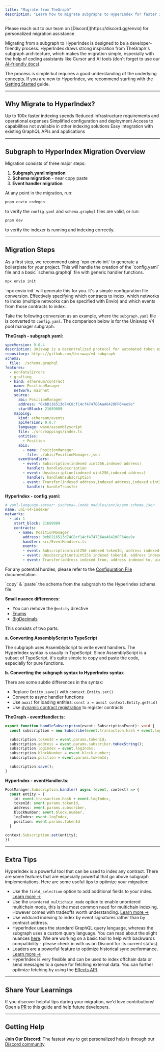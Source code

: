 ```yaml
---
title: "Migrate from TheGraph"
description: "Learn how to migrate subgraphs to HyperIndex for faster indexing and easier integration."
---
```


<Callout icon="info-circle" color="#3B82F6" iconType="regular">
Please reach out to our team on [Discord](https://discord.gg/envio) for personalized migration assistance.
</Callout>

Migrating from a subgraph to HyperIndex is designed to be a developer-friendly process. HyperIndex draws strong inspiration from TheGraph's subgraph architecture, which makes the migration simple, especially with the help of coding assistants like Cursor and AI tools (don't forget to use our [AI-friendly docs](/HyperIndex-LLM/hyperindex-complete)).

The process is simple but requires a good understanding of the underlying concepts. If you are new to HyperIndex, we recommend starting with the [Getting Started](/HyperIndex/getting-started) guide.

---

## Why Migrate to HyperIndex?

<CardGroup cols={2}>
  <Card title="Superior Performance" icon="gauge-high">
    Up to 100x faster indexing speeds
  </Card>
  
  <Card title="Lower Costs" icon="dollar-sign">
    Reduced infrastructure requirements and operational expenses
  </Card>
  
  <Card title="Better Developer Experience" icon="code">
    Simplified configuration and deployment
  </Card>
  
  <Card title="Advanced Features" icon="sparkles">
    Access to capabilities not available in other indexing solutions
  </Card>
  
  <Card title="Seamless Integration" icon="plug">
    Easy integration with existing GraphQL APIs and applications
  </Card>
</CardGroup>

---

## Subgraph to HyperIndex Migration Overview

Migration consists of three major steps:

1. **Subgraph.yaml migration**
2. **Schema migration** - near copy paste
3. **Event handler migration**

At any point in the migration, run:

```bash >_ terminal
pnpm envio codegen
```

to verify the `config.yaml` and `schema.graphql` files are valid, or run:

```bash >_ terminal
pnpm dev
```

to verify the indexer is running and indexing correctly.

---

## Migration Steps

<Steps>

<Step title="Generate a boilerplate">
As a first step, we recommend using `npx envio init` to generate a boilerplate for your project. This will handle the creation of the `config.yaml` file and a basic `schema.graphql` file with generic handler functions.

```bash >_ terminal
npx envio init
```
</Step>

<Step title="Convert subgraph.yaml to config.yaml">
`npx envio init` will generate this for you. It's a simple configuration file conversion. Effectively specifying which contracts to index, which networks to index (multiple networks can be specified with Envio) and which events from those contracts to index.

Take the following conversion as an example, where the `subgraph.yaml` file is converted to `config.yaml`. The comparison below is for the Uniswap V4 pool manager subgraph:

**TheGraph - subgraph.yaml:**
```yaml filename="subgraph.yaml"
specVersion: 0.0.4
description: Uniswap is a decentralized protocol for automated token exchange on Ethereum.
repository: https://github.com/Uniswap/v4-subgraph
schema:
  file: ./schema.graphql
features:
  - nonFatalErrors
  - grafting
  - kind: ethereum/contract
    name: PositionManager
    network: mainnet
    source:
      abi: PositionManager
      address: "0xbD216513d74C8cf14cf4747E6AaA6420FF64ee9e"
      startBlock: 21689089
    mapping:
      kind: ethereum/events
      apiVersion: 0.0.7
      language: wasm/assemblyscript
      file: ./src/mappings/index.ts
      entities:
        - Position
      abis:
        - name: PositionManager
          file: ./abis/PositionManager.json
      eventHandlers:
        - event: Subscription(indexed uint256,indexed address)
          handler: handleSubscription
        - event: Unsubscription(indexed uint256,indexed address)
          handler: handleUnsubscription
        - event: Transfer(indexed address,indexed address,indexed uint256)
          handler: handleTransfer
```

**HyperIndex - config.yaml:**
```yaml filename="config.yaml"
# yaml-language-server: $schema=./node_modules/envio/evm.schema.json
name: uni-v4-indexer
networks:
  - id: 1
    start_block: 21689089
    contracts:      
      - name: PositionManager
        address: 0xbD216513d74C8cf14cf4747E6AaA6420FF64ee9e
        handler: src/EventHandlers.ts
        events:        
        - event: Subscription(uint256 indexed tokenId, address indexed subscriber)
        - event: Unsubscription(uint256 indexed tokenId, address indexed subscriber)          
        - event: Transfer(address indexed from, address indexed to, uint256 indexed id)
```

For any potential hurdles, please refer to the [Configuration File](/HyperIndex/Guides/configuration-file) documentation.
</Step>

<Step title="Migrate the schema">
`copy` & `paste` the schema from the subgraph to the HyperIndex schema file.

**Small nuance differences:**

- You can remove the `@entity` directive
- [Enums](/HyperIndex/Guides/schema-file#enum-types)
- [BigDecimals](/HyperIndex/Guides/schema-file#working-with-bigdecimal)
</Step>

<Step title="Migrate event handlers">
This consists of two parts:

**a. Converting AssemblyScript to TypeScript**

The subgraph uses AssemblyScript to write event handlers. The HyperIndex syntax is usually in TypeScript. Since AssemblyScript is a subset of TypeScript, it's quite simple to copy and paste the code, especially for pure functions.

**b. Converting the subgraph syntax to HyperIndex syntax**

There are some subtle differences in the syntax:

- Replace `Entity.save()` with `context.Entity.set()`
- Convert to async handler functions
- Use `await` for loading entities: `const x = await context.Entity.get(id)`
- Use [dynamic contract registration](/HyperIndex/Advanced/dynamic-contracts) to register contracts

**TheGraph - eventHandler.ts:**
```typescript filename="eventHandler.ts"
export function handleSubscription(event: SubscriptionEvent): void {
  const subscription = new Subscribe(event.transaction.hash + event.logIndex);

  subscription.tokenId = event.params.tokenId;
  subscription.address = event.params.subscriber.toHexString();
  subscription.logIndex = event.logIndex;
  subscription.blockNumber = event.block.number;
  subscription.position = event.params.tokenId;

  subscription.save();
}
```

**HyperIndex - eventHandler.ts:**
```typescript filename="eventHandler.ts"
PoolManager.Subscription.handler( async (event, context) => {
  const entity = {
    id: event.transaction.hash + event.logIndex,
    tokenId: event.params.tokenId,
    address: event.params.subscriber,
    blockNumber: event.block.number,
    logIndex: event.logIndex,
    position: event.params.tokenId
  }

context.Subscription.set(entity);
})
```
</Step>

</Steps>

---

## Extra Tips

HyperIndex is a powerful tool that can be used to index any contract. There are some features that are especially powerful that go above subgraph implementations. Here are some useful tips to optimize your migration:

- Use the `field_selection` option to add additional fields to your index. [Learn more →](/HyperIndex/Guides/configuration-file#field-selection)
- Use the `unordered_multichain_mode` option to enable unordered multichain mode, this is the most common need for multichain indexing. However comes with tradeoffs worth understanding. [Learn more →](/HyperIndex/Guides/configuration-file#unordered-multichain-mode)
- Use wildcard indexing to index by event signatures rather than by contract address.
- HyperIndex uses the standard GraphQL query language, whereas the subgraph uses a custom query language. You can read about the slight nuances [here](https://docs.sablier.com/api/caveats). (We are working on a basic tool to help with backwards compatibility - please check in with us on Discord for its current status).
- Loaders are a powerful feature to optimize historical sync performance. [Learn more →](/HyperIndex/Advanced/loaders)
- HyperIndex is very flexible and can be used to index offchain data or send messages to a queue for fetching external data. You can further optimize fetching by using the [Effects API](/HyperIndex/Advanced/effect-api).

---

## Share Your Learnings

If you discover helpful tips during your migration, we'd love contributions! Open a [PR](https://github.com/enviodev/docs) to this guide and help future developers.

---

## Getting Help

**Join Our Discord**: The fastest way to get personalized help is through our [Discord community](https://discord.gg/envio).

